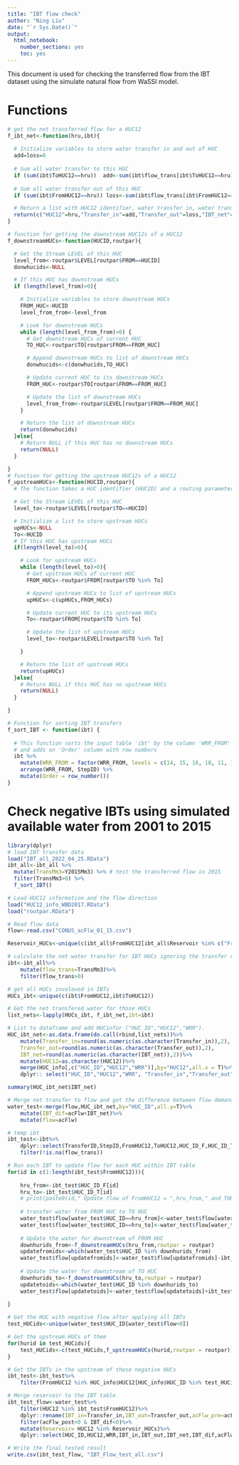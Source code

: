 ```yaml
---
title: "IBT flow check"
author: "Ning Liu"
date: "`r Sys.Date()`"
output:
  html_notebook:
    number_sections: yes
    toc: yes
---
```


This document is used for checking the transferred flow from the IBT dataset using the simulate natural flow from WaSSI model.

# Functions
```r
# get the net transferred flow for a HUC12 
f_ibt_net<-function(hru,ibt){
  
  # Initialize variables to store water transfer in and out of HUC
  add=loss=0
  
  # Sum all water transfer to this HUC
  if (sum(ibt$ToHUC12==hru))  add<-sum(ibt$flow_trans[ibt$ToHUC12==hru])
  
  # Sum all water transfer out of this HUC
  if (sum(ibt$FromHUC12==hru)) loss<-sum(ibt$flow_trans[ibt$FromHUC12==hru])

  # Return a list with HUC12 identifier, water transfer in, water transfer out, and net water transfer
  return(c("HUC12"=hru,"Transfer_in"=add,"Transfer_out"=loss,"IBT_net"=add-loss))
}

# function for getting the downstream HUC12s of a HUC12
f_downstreamHUCs<-function(HUCID,routpar){

  # Get the Stream LEVEL of this HUC
  level_from<-routpar$LEVEL[routpar$FROM==HUCID]
  donwhucids<-NULL

  # If this HUC has downstream HUCs
  if (length(level_from)>0){

    # Initialize variables to store downstream HUCs
    FROM_HUC<-HUCID
    level_from_from<-level_from

	# Look for downstream HUCs
    while (length(level_from_from)>0) {
      # Get downstream HUCs of current HUC
      TO_HUC<-routpar$TO[routpar$FROM==FROM_HUC]

	  # Append downstream HUCs to list of downstream HUCs
	  donwhucids<-c(donwhucids,TO_HUC)

	  # Update current HUC to its downstream HUCs
	  FROM_HUC<-routpar$TO[routpar$FROM==FROM_HUC]

	  # Update the list of downstream HUCs
      level_from_from<-routpar$LEVEL[routpar$FROM==FROM_HUC]
    }

    # Return the list of downstream HUCs
    return(donwhucids)
  }else{
    # Return NULL if this HUC has no downstream HUCs
    return(NULL)
  }

}
# function for getting the upstream HUC12s of a HUC12
f_upstreamHUCs<-function(HUCID,routpar){
  # The function takes a HUC identifier (HUCID) and a routing parameter dataframe (routpar) as input and returns a list of upstream HUCs

  # Get the Stream LEVEL of this HUC
  level_to<-routpar$LEVEL[routpar$TO==HUCID]

  # Initialize a list to store upstream HUCs
  upHUCs<-NULL
  To<-HUCID
  # If this HUC has upstream HUCs
  if(length(level_to)>0){

    # Look for upstream HUCs
    while (length(level_to)>0){
      # Get upstream HUCs of current HUC
      FROM_HUCs<-routpar$FROM[routpar$TO %in% To]

      # Append upstream HUCs to list of upstream HUCs
      upHUCs<-c(upHUCs,FROM_HUCs)

      # Update current HUC to its upstream HUCs
      To<-routpar$FROM[routpar$TO %in% To]

      # Update the list of upstream HUCs
      level_to<-routpar$LEVEL[routpar$TO %in% To]

    }

    # Return the list of upstream HUCs
    return(upHUCs)
  }else{
    # Return NULL if this HUC has no upstream HUCs
    return(NULL)
  }

}

# Function for sorting IBT transfers
f_sort_IBT <- function(ibt) {
  
  # This function sorts the input table 'ibt' by the column 'WRR_FROM' and 'StepID'
  # and adds an 'Order' column with row numbers
  ibt %>%
    mutate(WRR_FROM = factor(WRR_FROM, levels = c(14, 15, 16, 18, 11, 1:10, 12, 13, 17))) %>%
    arrange(WRR_FROM, StepID) %>%
    mutate(Order = row_number())
}

```

# Check negative IBTs using simulated available water from 2001 to 2015

```r
library(dplyr)
# load IBT transfer data
load("IBT_all_2022_04_25.RData")
ibt_all<-ibt_all %>% 
  mutate(TransMm3=Y2015Mm3) %>% # test the transferred flow in 2015 
  filter(TransMm3>0) %>% 
  f_sort_IBT()

# Load HUC12 information and the flow direction
load("HUC12_info_WBD2017.RData")
load("routpar.RData")

# Read flow data
flow<-read.csv("CONUS_acFlw_01_15.csv")

Reservoir_HUCs<-unique(c(ibt_all$FromHUC12[ibt_all$Reservoir %in% c("From","Both")],ibt_all$ToHUC12[ibt_all$Reservoir %in% c("TO","Both")]))

# calculate the net water transfer for IBT HUCs ignoring the transfer direction
ibt<-ibt_all%>%
	mutate(flow_trans=TransMm3)%>%
	filter(flow_trans>0)

# get all HUCs involoved in IBTs
HUCs_ibt<-unique(c(ibt$FromHUC12,ibt$ToHUC12))

# Get the net transfered water for those HUCs
list_nets<-lapply(HUCs_ibt, f_ibt_net,ibt=ibt)

# List to dataframe and add HUCinfor ("HUC_ID","HUC12","WRR").
HUC_ibt_net<-as.data.frame(do.call(rbind,list_nets))%>%
	mutate(Transfer_in=round(as.numeric(as.character(Transfer_in)),2),
	Transfer_out=round(as.numeric(as.character(Transfer_out)),2),
	IBT_net=round(as.numeric(as.character(IBT_net)),2))%>%
	mutate(HUC12=as.character(HUC12))%>%
	merge(HUC_info[,c("HUC_ID","HUC12","WRR")],by="HUC12",all.x = T)%>%
	dplyr:: select("HUC_ID","HUC12","WRR", "Transfer_in","Transfer_out" ,"IBT_net" )

summary(HUC_ibt_net$IBT_net)

# Merge net transfer to flow and get the difference between flow demand (IBT_dif)
water_test<-merge(flow,HUC_ibt_net,by="HUC_ID",all.y=T)%>%
	mutate(IBT_dif=acFlw+IBT_net)%>%
	mutate(flow=acFlw)

# temp ibt    
ibt_test<-ibt%>%
	dplyr::select(TransferID,StepID,FromHUC12,ToHUC12,HUC_ID_F,HUC_ID_T,flow_trans,Reservoir,Order)%>%
	filter(!is.na(flow_trans))

# Run each IBT to update flow for each HUC within IBT table   
for(id in c(1:length(ibt_test$FromHUC12))){
      
	hru_from<-ibt_test$HUC_ID_F[id]
	hru_to<-ibt_test$HUC_ID_T[id]
	# print(paste0(id," Update flow of FromHUC12 = ",hru_from," and TOHUC12= ",hru_to))
      
	# transfer water from FROM HUC to TO HUC 
	water_test$flow[water_test$HUC_ID==hru_from]<-water_test$flow[water_test$HUC_ID==hru_from]-ibt_test$flow_trans[id]
	water_test$flow[water_test$HUC_ID==hru_to]<-water_test$flow[water_test$HUC_ID==hru_to]+ibt_test$flow_trans[id]
    
	# Update the water for downstream of FROM HUC
	downhurids_from<-f_downstreamHUCs(hru_from,routpar = routpar)
	updatefromids<-which(water_test$HUC_ID %in% downhurids_from)
	water_test$flow[updatefromids]<-water_test$flow[updatefromids]-ibt_test$flow_trans[id]
	
	# Update the water for downstream of TO HUC
	downhurids_to<-f_downstreamHUCs(hru_to,routpar = routpar)
	updatetoids<-which(water_test$HUC_ID %in% downhurids_to)
	water_test$flow[updatetoids]<-water_test$flow[updatetoids]+ibt_test$flow_trans[id]
      
}

# Get the HUC with negative flow after applying all IBTs    
test_HUCids<-unique(water_test$HUC_ID[water_test$flow<0])

# Get the upstream HUCs of them
for(hurid in test_HUCids){
	test_HUCids<-c(test_HUCids,f_upstreamHUCs(hurid,routpar = routpar))
}

# Get the IBTs in the upstream of these negative HUCs    
ibt_test<-ibt_test%>%
	filter(FromHUC12 %in% HUC_info$HUC12[HUC_info$HUC_ID %in% test_HUCids])

# Merge reservoir to the IBT table      
ibt_test_flow<-water_test%>%
	filter(HUC12 %in% ibt_test$FromHUC12)%>%
	dplyr::rename(IBT_in=Transfer_in,IBT_out=Transfer_out,acFlw_pre=acFlw,acFlw_post=flow)%>%
	filter(acFlw_post<0 & IBT_dif<0)%>%
	mutate(Reservoir= HUC12 %in% Reservoir_HUCs)%>%
	dplyr::select(HUC_ID,HUC12,WRR,IBT_in,IBT_out,IBT_net,IBT_dif,acFlw_pre,acFlw_post,Reservoir)

# Write the final tested result
write.csv(ibt_test_flow, "IBT_Flow_test_all.csv")   
  
```
